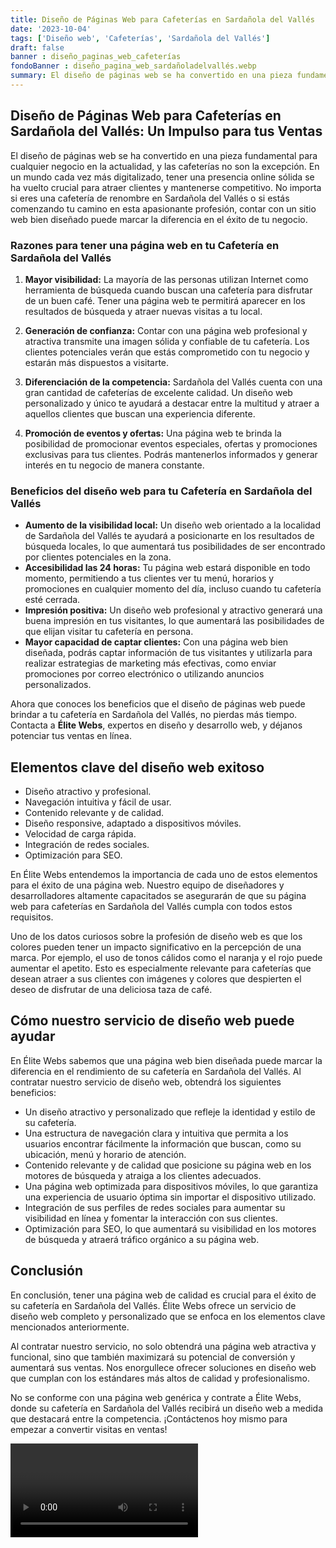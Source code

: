 ```yaml
---
title: Diseño de Páginas Web para Cafeterías en Sardañola del Vallés
date: '2023-10-04'
tags: ['Diseño web', 'Cafeterías', 'Sardañola del Vallés']
draft: false
banner : diseño_paginas_web_cafeterías
fondoBanner : diseño_pagina_web_sardañoladelvallés.webp
summary: El diseño de páginas web se ha convertido en una pieza fundamental para cualquier negocio en la actualidad, y las cafeterías no son la excepción. En un mundo cada vez más digitalizado, tener una presencia online sólida se ha vuelto crucial para atraer clientes y mantenerse competitivo. No importa si eres una cafetería de renombre en Sardañola del Vallés o si estás comenzando tu camino en esta apasionante profesión, contar con un sitio web bien diseñado puede marcar la diferencia en el éxito de tu negocio.
---
```


## Diseño de Páginas Web para Cafeterías en Sardañola del Vallés: Un Impulso para tus Ventas

El diseño de páginas web se ha convertido en una pieza fundamental para cualquier negocio en la actualidad, y las cafeterías no son la excepción. En un mundo cada vez más digitalizado, tener una presencia online sólida se ha vuelto crucial para atraer clientes y mantenerse competitivo. No importa si eres una cafetería de renombre en Sardañola del Vallés o si estás comenzando tu camino en esta apasionante profesión, contar con un sitio web bien diseñado puede marcar la diferencia en el éxito de tu negocio.

### Razones para tener una página web en tu Cafetería en Sardañola del Vallés

1. **Mayor visibilidad:** La mayoría de las personas utilizan Internet como herramienta de búsqueda cuando buscan una cafetería para disfrutar de un buen café. Tener una página web te permitirá aparecer en los resultados de búsqueda y atraer nuevas visitas a tu local.

2. **Generación de confianza:** Contar con una página web profesional y atractiva transmite una imagen sólida y confiable de tu cafetería. Los clientes potenciales verán que estás comprometido con tu negocio y estarán más dispuestos a visitarte.

3. **Diferenciación de la competencia:** Sardañola del Vallés cuenta con una gran cantidad de cafeterías de excelente calidad. Un diseño web personalizado y único te ayudará a destacar entre la multitud y atraer a aquellos clientes que buscan una experiencia diferente.

4. **Promoción de eventos y ofertas:** Una página web te brinda la posibilidad de promocionar eventos especiales, ofertas y promociones exclusivas para tus clientes. Podrás mantenerlos informados y generar interés en tu negocio de manera constante.

### Beneficios del diseño web para tu Cafetería en Sardañola del Vallés

- **Aumento de la visibilidad local:** Un diseño web orientado a la localidad de Sardañola del Vallés te ayudará a posicionarte en los resultados de búsqueda locales, lo que aumentará tus posibilidades de ser encontrado por clientes potenciales en la zona.
- **Accesibilidad las 24 horas:** Tu página web estará disponible en todo momento, permitiendo a tus clientes ver tu menú, horarios y promociones en cualquier momento del día, incluso cuando tu cafetería esté cerrada.
- **Impresión positiva:** Un diseño web profesional y atractivo generará una buena impresión en tus visitantes, lo que aumentará las posibilidades de que elijan visitar tu cafetería en persona.
- **Mayor capacidad de captar clientes:** Con una página web bien diseñada, podrás captar información de tus visitantes y utilizarla para realizar estrategias de marketing más efectivas, como enviar promociones por correo electrónico o utilizando anuncios personalizados.

Ahora que conoces los beneficios que el diseño de páginas web puede brindar a tu cafetería en Sardañola del Vallés, no pierdas más tiempo. Contacta a **Élite Webs**, expertos en diseño y desarrollo web, y déjanos potenciar tus ventas en línea.

<GifSeo />

<Cta />

## Elementos clave del diseño web exitoso

- Diseño atractivo y profesional.
- Navegación intuitiva y fácil de usar.
- Contenido relevante y de calidad.
- Diseño responsive, adaptado a dispositivos móviles.
- Velocidad de carga rápida.
- Integración de redes sociales.
- Optimización para SEO.

En Élite Webs entendemos la importancia de cada uno de estos elementos para el éxito de una página web. Nuestro equipo de diseñadores y desarrolladores altamente capacitados se asegurarán de que su página web para cafeterías en Sardañola del Vallés cumpla con todos estos requisitos.

Uno de los datos curiosos sobre la profesión de diseño web es que los colores pueden tener un impacto significativo en la percepción de una marca. Por ejemplo, el uso de tonos cálidos como el naranja y el rojo puede aumentar el apetito. Esto es especialmente relevante para cafeterías que desean atraer a sus clientes con imágenes y colores que despierten el deseo de disfrutar de una deliciosa taza de café.

## Cómo nuestro servicio de diseño web puede ayudar

En Élite Webs sabemos que una página web bien diseñada puede marcar la diferencia en el rendimiento de su cafetería en Sardañola del Vallés. Al contratar nuestro servicio de diseño web, obtendrá los siguientes beneficios:

- Un diseño atractivo y personalizado que refleje la identidad y estilo de su cafetería.
- Una estructura de navegación clara y intuitiva que permita a los usuarios encontrar fácilmente la información que buscan, como su ubicación, menú y horario de atención.
- Contenido relevante y de calidad que posicione su página web en los motores de búsqueda y atraiga a los clientes adecuados.
- Una página web optimizada para dispositivos móviles, lo que garantiza una experiencia de usuario óptima sin importar el dispositivo utilizado.
- Integración de sus perfiles de redes sociales para aumentar su visibilidad en línea y fomentar la interacción con sus clientes.
- Optimización para SEO, lo que aumentará su visibilidad en los motores de búsqueda y atraerá tráfico orgánico a su página web.

## Conclusión

En conclusión, tener una página web de calidad es crucial para el éxito de su cafetería en Sardañola del Vallés. Élite Webs ofrece un servicio de diseño web completo y personalizado que se enfoca en los elementos clave mencionados anteriormente.

Al contratar nuestro servicio, no solo obtendrá una página web atractiva y funcional, sino que también maximizará su potencial de conversión y aumentará sus ventas. Nos enorgullece ofrecer soluciones en diseño web que cumplan con los estándares más altos de calidad y profesionalismo.

No se conforme con una página web genérica y contrate a Élite Webs, donde su cafetería en Sardañola del Vallés recibirá un diseño web a medida que destacará entre la competencia. ¡Contáctenos hoy mismo para empezar a convertir visitas en ventas!

<Video />

<CtaBot job='Cafeterías' city='Sardañola del Vallés'/>

<Gmaps query='Sardañola del Vallés+españa+maps' />